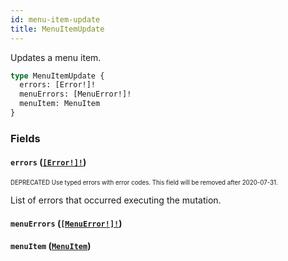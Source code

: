```yaml
---
id: menu-item-update
title: MenuItemUpdate
---
```


Updates a menu item.

```graphql
type MenuItemUpdate {
  errors: [Error!]!
  menuErrors: [MenuError!]!
  menuItem: MenuItem
}
```

### Fields

#### `errors` ([`[Error!]!`](/developer/api-reference/objects/error.mdx))

<sub><sup><span className="deprecatedTag">DEPRECATED</span> Use typed errors with error codes. This field will be removed after 2020-07-31.</sup></sub>

List of errors that occurred executing the mutation.

#### `menuErrors` ([`[MenuError!]!`](/developer/api-reference/objects/menu-error.mdx))

#### `menuItem` ([`MenuItem`](/developer/api-reference/objects/menu-item.mdx))
